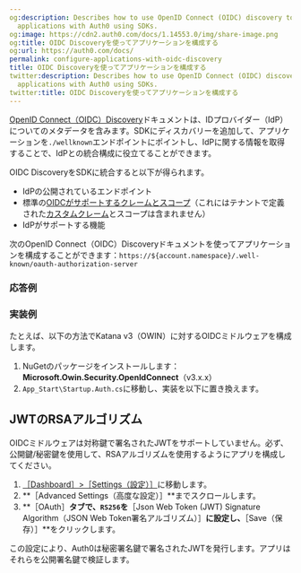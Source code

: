 ```yaml
---
og:description: Describes how to use OpenID Connect (OIDC) discovery to configure
  applications with Auth0 using SDKs.
og:image: https://cdn2.auth0.com/docs/1.14553.0/img/share-image.png
og:title: OIDC Discoveryを使ってアプリケーションを構成する
og:url: https://auth0.com/docs/
permalink: configure-applications-with-oidc-discovery
title: OIDC Discoveryを使ってアプリケーションを構成する
twitter:description: Describes how to use OpenID Connect (OIDC) discovery to configure
  applications with Auth0 using SDKs.
twitter:title: OIDC Discoveryを使ってアプリケーションを構成する
---
```


[OpenID Connect（OIDC）Discovery](https://openid.net/specs/openid-connect-discovery-1_0-final.html#RFC5785)ドキュメントは、IDプロバイダー（IdP）についてのメタデータを含みます。SDKにディスカバリーを追加して、アプリケーションを`./wellknown`エンドポイントにポイントし、IdPに関する情報を取得することで、IdPとの統合構成に役立てることができます。

OIDC DiscoveryをSDKに統合すると以下が得られます。

* IdPの公開されているエンドポイント
* 標準の[OIDCがサポートするクレームとスコープ](/apis/scopes/openid-connect-scopes)（これにはテナントで定義された[カスタムクレーム](/security/tokens/json-web-tokens/create-custom-claims)とスコープは含まれません）
* IdPがサポートする機能

次のOpenID Connect（OIDC）Discoveryドキュメントを使ってアプリケーションを構成することができます：`https://${account.namespace}/.well-known/oauth-authorization-server`

### 応答例



### 実装例

たとえば、以下の方法でKatana v3（OWIN）に対するOIDCミドルウェアを構成します。

1. NuGetのパッケージをインストールします：**Microsoft.Owin.Security.OpenIdConnect**（v3.x.x）
2. `App_Start\Startup.Auth.cs`に移動し、実装を以下に置き換えます。

## JWTのRSAアルゴリズム

OIDCミドルウェアは対称鍵で署名されたJWTをサポートしていません。必ず、公開鍵/秘密鍵を使用して、RSAアルゴリズムを使用するようにアプリを構成してください。

1. [［Dashboard］>［Settings（設定）］](%24%7Bmanage_url%7D/#/applications/%7BYOUR_AUTH0_CLIENT_ID%7D/settings)に移動します。
2. **［Advanced Settings（高度な設定）］**までスクロールします。
3. **［OAuth］**タブで、`RS256`を**［Json Web Token (JWT) Signature Algorithm（JSON Web Token署名アルゴリズム）］**に設定し、**［Save（保存）］**をクリックします。

この設定により、Auth0は秘密署名鍵で署名されたJWTを発行します。アプリはそれらを公開署名鍵で検証します。